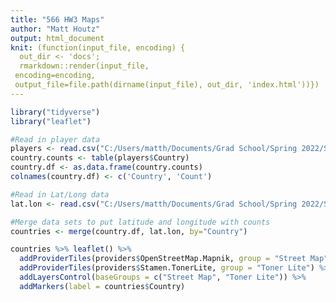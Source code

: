 ```yaml
---
title: "566 HW3 Maps"
author: "Matt Houtz"
output: html_document
knit: (function(input_file, encoding) {
  out_dir <- 'docs';
  rmarkdown::render(input_file,
 encoding=encoding,
 output_file=file.path(dirname(input_file), out_dir, 'index.html'))})
---
```



```r
library("tidyverse")
library("leaflet")
```

```r
#Read in player data
players <- read.csv("C:/Users/matth/Documents/Grad School/Spring 2022/STAA 566/Data/pl_2020.csv")
country.counts <- table(players$Country)
country.df <- as.data.frame(country.counts)
colnames(country.df) <- c('Country', 'Count')

#Read in Lat/Long data
lat.lon <- read.csv("C:/Users/matth/Documents/Grad School/Spring 2022/STAA 566/Data/Country Coordinates.csv")

#Merge data sets to put latitude and longitude with counts
countries <- merge(country.df, lat.lon, by="Country")
```

```r
countries %>% leaflet() %>% 
  addProviderTiles(providers$OpenStreetMap.Mapnik, group = "Street Map") %>%
  addProviderTiles(providers$Stamen.TonerLite, group = "Toner Lite") %>%
  addLayersControl(baseGroups = c("Street Map", "Toner Lite")) %>%
  addMarkers(label = countries$Country)
```



